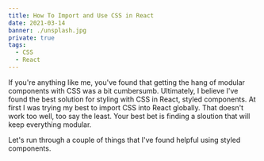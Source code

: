 ```yaml
---
title: How To Import and Use CSS in React
date: 2021-03-14
banner: ./unsplash.jpg
private: true
tags:
  - CSS
  - React
---
```


If you're anything like me, you've found that getting the hang of modular components with CSS was a bit cumbersumb. Ultimately, I believe I've found the best solution for styling with CSS in React, styled components. At first I was trying my best to import CSS into React globally. That doesn't work too well, too say the least. Your best bet is finding a sloution that will keep everything modular.

Let's run through a couple of things that I've found helpful using styled components. 